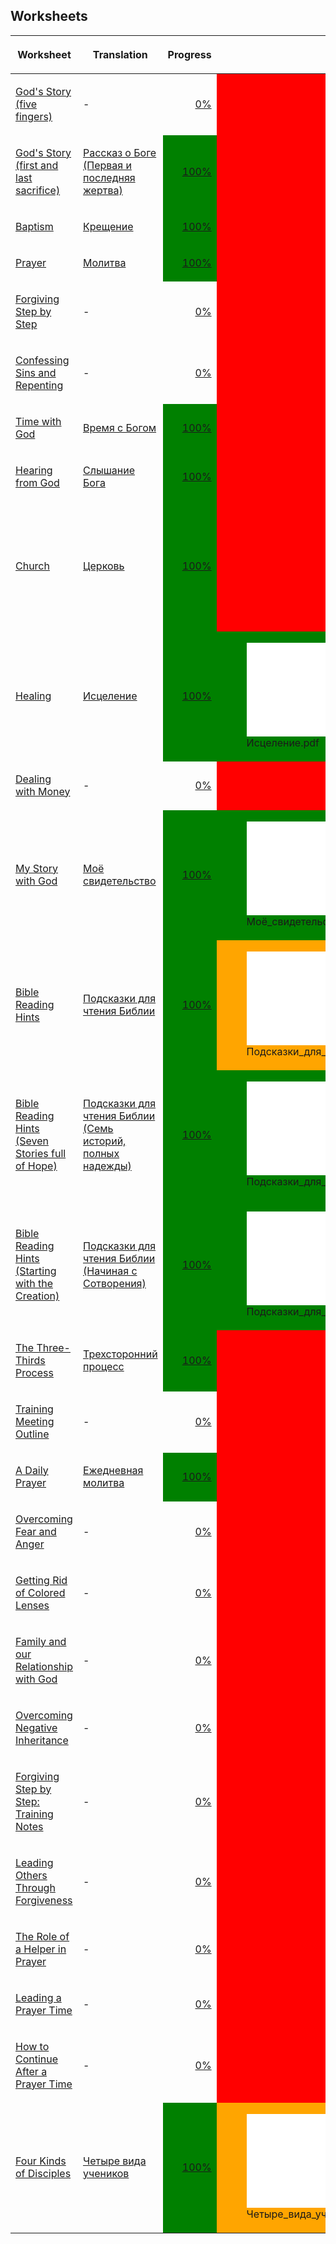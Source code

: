 == Worksheets ==
{| class="wikitable" style="width:100%"
|-
! Worksheet
! Translation
! Progress
! colspan="2" | PDF
! ODT
! Version
! [[Russian#Available_training_resources_in_Russian|Listed?]]
|- style="background-color:red"
| [[God's Story (five fingers)]]
| -
| style="text-align:right" | [https://www.4training.net/mediawiki/index.php?title=Special:Translate&group=page-God's_Story_(five_fingers)&action=page&filter=!translated&language=ru 0%]
| colspan="2" style="background-color:red; text-align:center" | -
| style="background-color:red; text-align:center" | -
| style="background-color:red" | -
| style="text-align:center" | -
|- style="background-color:orange"
| [[God's Story (first and last sacrifice)]]
| [[God's Story (first and last sacrifice)/ru|Рассказ о Боге (Первая и последняя жертва)]]
| style="text-align:right;background-color:green" | [https://www.4training.net/mediawiki/index.php?title=Special:Translate&group=page-God's_Story_(first_and_last_sacrifice)&action=page&filter=translated&language=ru 100%]
| colspan="2" style="background-color:red; text-align:center" | -
| style="background-color:red; text-align:center" | -
| style="background-color:green" | 2.2
| style="text-align:center" | -
|- style="background-color:orange"
| [[Baptism]]
| [[Baptism/ru|Крещение]]
| style="text-align:right;background-color:green" | [https://www.4training.net/mediawiki/index.php?title=Special:Translate&group=page-Baptism&action=page&filter=translated&language=ru 100%]
| colspan="2" style="background-color:red; text-align:center" | -
| style="background-color:red; text-align:center" | -
| style="background-color:green" | 2.1
| style="text-align:center" | -
|- style="background-color:orange"
| [[Prayer]]
| [[Prayer/ru|Молитва]]
| style="text-align:right;background-color:green" | [https://www.4training.net/mediawiki/index.php?title=Special:Translate&group=page-Prayer&action=page&filter=translated&language=ru 100%]
| colspan="2" style="background-color:red; text-align:center" | -
| style="background-color:red; text-align:center" | -
| style="background-color:green" | 1.1
| style="text-align:center" | -
|- style="background-color:red"
| [[Forgiving Step by Step]]
| -
| style="text-align:right" | [https://www.4training.net/mediawiki/index.php?title=Special:Translate&group=page-Forgiving_Step_by_Step&action=page&filter=!translated&language=ru 0%]
| colspan="2" style="background-color:red; text-align:center" | -
| style="background-color:red; text-align:center" | -
| style="background-color:red" | -
| style="text-align:center" | -
|- style="background-color:red"
| [[Confessing Sins and Repenting]]
| -
| style="text-align:right" | [https://www.4training.net/mediawiki/index.php?title=Special:Translate&group=page-Confessing_Sins_and_Repenting&action=page&filter=!translated&language=ru 0%]
| colspan="2" style="background-color:red; text-align:center" | -
| style="background-color:red; text-align:center" | -
| style="background-color:red" | -
| style="text-align:center" | -
|- style="background-color:orange"
| [[Time with God]]
| [[Time with God/ru|Время с Богом]]
| style="text-align:right;background-color:green" | [https://www.4training.net/mediawiki/index.php?title=Special:Translate&group=page-Time_with_God&action=page&filter=translated&language=ru 100%]
| colspan="2" style="background-color:red; text-align:center" | -
| style="background-color:red; text-align:center" | -
| style="background-color:green" | 1.2
| style="text-align:center" | -
|- style="background-color:orange"
| [[Hearing from God]]
| [[Hearing from God/ru|Слышание Бога]]
| style="text-align:right;background-color:green" | [https://www.4training.net/mediawiki/index.php?title=Special:Translate&group=page-Hearing_from_God&action=page&filter=translated&language=ru 100%]
| colspan="2" style="background-color:red; text-align:center" | -
| style="background-color:red; text-align:center" | -
| style="background-color:green" | 1.2
| style="text-align:center" | -
|- style="background-color:orange"
| [[Church]]
| [[Church/ru|Церковь]]
| style="text-align:right;background-color:green" | [https://www.4training.net/mediawiki/index.php?title=Special:Translate&group=page-Church&action=page&filter=translated&language=ru 100%]
| colspan="2" style="background-color:red; text-align:center" | -
| style="background-color:green" | [[File:Церковь.odt]]
| style="background-color:green" | 2.0
| style="text-align:center" | -
|- style="background-color:orange"
| [[Healing]]
| [[Healing/ru|Исцеление]]
| style="text-align:right;background-color:green" | [https://www.4training.net/mediawiki/index.php?title=Special:Translate&group=page-Healing&action=page&filter=translated&language=ru 100%]
| style="background-color:green" | [[File:Исцеление.pdf]]
| style="background-color:green" | <div title="Metadata: correct. PDF/1A: no. Metadata only in DocInfo (deprecated). ">✓ ?</div>
| style="background-color:red; text-align:center" | -
| style="background-color:green" | 1.0
| style="text-align:center" | ✓
|- style="background-color:red"
| [[Dealing with Money]]
| -
| style="text-align:right" | [https://www.4training.net/mediawiki/index.php?title=Special:Translate&group=page-Dealing_with_Money&action=page&filter=!translated&language=ru 0%]
| colspan="2" style="background-color:red; text-align:center" | -
| style="background-color:red; text-align:center" | -
| style="background-color:red" | -
| style="text-align:center" | -
|- style="background-color:green"
| [[My Story with God]]
| [[My Story with God/ru|Моё свидетельство]]
| style="text-align:right;background-color:green" | [https://www.4training.net/mediawiki/index.php?title=Special:Translate&group=page-My_Story_with_God&action=page&filter=translated&language=ru 100%]
| style="background-color:green" | [[File:Моё_свидетельство.pdf]]
| style="background-color:green" | <div title="Metadata: correct. PDF/1A: yes. ">✓</div>
| style="background-color:green" | [[File:Моё_свидетельство.odt]]
| style="background-color:green" | 1.1
| style="text-align:center" | ✓
|- style="background-color:orange"
| [[Bible Reading Hints]]
| [[Bible Reading Hints/ru|Подсказки для чтения Библии]]
| style="text-align:right;background-color:green" | [https://www.4training.net/mediawiki/index.php?title=Special:Translate&group=page-Bible_Reading_Hints&action=page&filter=translated&language=ru 100%]
| style="background-color:orange" | [[File:Подсказки_для_чтения_Библии.pdf]]
| style="background-color:orange" | <div title="Metadata: incorrect. PDF/1A: yes. (Warnings: Expected subject to start with 'Prayer' but found '')">⚠</div>
| style="background-color:green" | [[File:Подсказки_для_чтения_Библии.odt]]
| style="background-color:green" | 2.0
| style="text-align:center" | ✓
|- style="background-color:green"
| [[Bible Reading Hints (Seven Stories full of Hope)]]
| [[Bible Reading Hints (Seven Stories full of Hope)/ru|Подсказки для чтения Библии (Семь историй, полных надежды)]]
| style="text-align:right;background-color:green" | [https://www.4training.net/mediawiki/index.php?title=Special:Translate&group=page-Bible_Reading_Hints_(Seven_Stories_full_of_Hope)&action=page&filter=translated&language=ru 100%]
| style="background-color:green" | [[File:Подсказки_для_чтения_Библии_(Семь_историй,_полных_надежды).pdf]]
| style="background-color:grey | ?
| style="background-color:green" | [[File:Подсказки_для_чтения_Библии_(Семь_историй,_полных_надежды).odt]]
| style="background-color:green" | 2.0
| style="text-align:center" | ✓
|- style="background-color:green"
| [[Bible Reading Hints (Starting with the Creation)]]
| [[Bible Reading Hints (Starting with the Creation)/ru|Подсказки для чтения Библии (Начиная с Сотворения)]]
| style="text-align:right;background-color:green" | [https://www.4training.net/mediawiki/index.php?title=Special:Translate&group=page-Bible_Reading_Hints_(Starting_with_the_Creation)&action=page&filter=translated&language=ru 100%]
| style="background-color:green" | [[File:Подсказки_для_чтения_Библии_(Начиная_с_Сотворения).pdf]]
| style="background-color:green" | <div title="Metadata: correct. PDF/1A: no. ">✓ ?</div>
| style="background-color:green" | [[File:Подсказки_для_чтения_Библии_(Начиная_с_Сотворения).odt]]
| style="background-color:green" | 2.0
| style="text-align:center" | ✓
|- style="background-color:orange"
| [[The Three-Thirds Process]]
| [[The Three-Thirds Process/ru|Трехсторонний процесс]]
| style="text-align:right;background-color:green" | [https://www.4training.net/mediawiki/index.php?title=Special:Translate&group=page-The_Three-Thirds_Process&action=page&filter=translated&language=ru 100%]
| colspan="2" style="background-color:red; text-align:center" | -
| style="background-color:red; text-align:center" | -
| style="background-color:green" | 1.0
| style="text-align:center" | -
|- style="background-color:red"
| [[Training Meeting Outline]]
| -
| style="text-align:right" | [https://www.4training.net/mediawiki/index.php?title=Special:Translate&group=page-Training_Meeting_Outline&action=page&filter=!translated&language=ru 0%]
| colspan="2" style="background-color:red; text-align:center" | -
| style="background-color:red; text-align:center" | -
| style="background-color:red" | -
| style="text-align:center" | -
|- style="background-color:orange"
| [[A Daily Prayer]]
| [[A Daily Prayer/ru|Ежедневная молитва]]
| style="text-align:right;background-color:green" | [https://www.4training.net/mediawiki/index.php?title=Special:Translate&group=page-A_Daily_Prayer&action=page&filter=translated&language=ru 100%]
| colspan="2" style="background-color:red; text-align:center" | -
| style="background-color:red; text-align:center" | -
| style="background-color:green" | 1.0
| style="text-align:center" | -
|- style="background-color:red"
| [[Overcoming Fear and Anger]]
| -
| style="text-align:right" | [https://www.4training.net/mediawiki/index.php?title=Special:Translate&group=page-Overcoming_Fear_and_Anger&action=page&filter=!translated&language=ru 0%]
| colspan="2" style="background-color:red; text-align:center" | -
| style="background-color:red; text-align:center" | -
| style="background-color:red" | -
| style="text-align:center" | -
|- style="background-color:red"
| [[Getting Rid of Colored Lenses]]
| -
| style="text-align:right" | [https://www.4training.net/mediawiki/index.php?title=Special:Translate&group=page-Getting_Rid_of_Colored_Lenses&action=page&filter=!translated&language=ru 0%]
| colspan="2" style="background-color:red; text-align:center" | -
| style="background-color:red; text-align:center" | -
| style="background-color:red" | -
| style="text-align:center" | -
|- style="background-color:red"
| [[Family and our Relationship with God]]
| -
| style="text-align:right" | [https://www.4training.net/mediawiki/index.php?title=Special:Translate&group=page-Family_and_our_Relationship_with_God&action=page&filter=!translated&language=ru 0%]
| colspan="2" style="background-color:red; text-align:center" | -
| style="background-color:red; text-align:center" | -
| style="background-color:red" | -
| style="text-align:center" | -
|- style="background-color:red"
| [[Overcoming Negative Inheritance]]
| -
| style="text-align:right" | [https://www.4training.net/mediawiki/index.php?title=Special:Translate&group=page-Overcoming_Negative_Inheritance&action=page&filter=!translated&language=ru 0%]
| colspan="2" style="background-color:red; text-align:center" | -
| style="background-color:red; text-align:center" | -
| style="background-color:red" | -
| style="text-align:center" | -
|- style="background-color:red"
| [[Forgiving Step by Step: Training Notes]]
| -
| style="text-align:right" | [https://www.4training.net/mediawiki/index.php?title=Special:Translate&group=page-Forgiving_Step_by_Step:_Training_Notes&action=page&filter=!translated&language=ru 0%]
| colspan="2" style="background-color:red; text-align:center" | -
| style="background-color:red; text-align:center" | -
| style="background-color:red" | -
| style="text-align:center" | -
|- style="background-color:red"
| [[Leading Others Through Forgiveness]]
| -
| style="text-align:right" | [https://www.4training.net/mediawiki/index.php?title=Special:Translate&group=page-Leading_Others_Through_Forgiveness&action=page&filter=!translated&language=ru 0%]
| colspan="2" style="background-color:red; text-align:center" | -
| style="background-color:red; text-align:center" | -
| style="background-color:red" | -
| style="text-align:center" | -
|- style="background-color:red"
| [[The Role of a Helper in Prayer]]
| -
| style="text-align:right" | [https://www.4training.net/mediawiki/index.php?title=Special:Translate&group=page-The_Role_of_a_Helper_in_Prayer&action=page&filter=!translated&language=ru 0%]
| colspan="2" style="background-color:red; text-align:center" | -
| style="background-color:red; text-align:center" | -
| style="background-color:red" | -
| style="text-align:center" | -
|- style="background-color:red"
| [[Leading a Prayer Time]]
| -
| style="text-align:right" | [https://www.4training.net/mediawiki/index.php?title=Special:Translate&group=page-Leading_a_Prayer_Time&action=page&filter=!translated&language=ru 0%]
| colspan="2" style="background-color:red; text-align:center" | -
| style="background-color:red; text-align:center" | -
| style="background-color:red" | -
| style="text-align:center" | -
|- style="background-color:red"
| [[How to Continue After a Prayer Time]]
| -
| style="text-align:right" | [https://www.4training.net/mediawiki/index.php?title=Special:Translate&group=page-How_to_Continue_After_a_Prayer_Time&action=page&filter=!translated&language=ru 0%]
| colspan="2" style="background-color:red; text-align:center" | -
| style="background-color:red; text-align:center" | -
| style="background-color:red" | -
| style="text-align:center" | -
|- style="background-color:orange"
| [[Four Kinds of Disciples]]
| [[Four Kinds of Disciples/ru|Четыре вида учеников]]
| style="text-align:right;background-color:green" | [https://www.4training.net/mediawiki/index.php?title=Special:Translate&group=page-Four_Kinds_of_Disciples&action=page&filter=translated&language=ru 100%]
| style="background-color:orange" | [[File:Четыре_вида_учеников.pdf]]
| style="background-color:orange" | <div title="Metadata: incorrect. PDF/1A: no. Metadata only in DocInfo (deprecated). (Warnings: Expected title to start with 'Четыре вида учеников' but found 'Training meeting outline')">⚠</div>
| style="background-color:green" | [[File:Четыре_вида_учеников.odt]]
| style="background-color:green" | 1.1
| style="text-align:center" | ✓
|}
